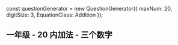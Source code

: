 
const questionGenerator = new QuestionGenerator({
	maxNum: 20,
	digitSize: 3,
	EquationClass: Addition
});

<Meta title="一年级/20内/加法/三个数字" parameters={defaultDocParams()} />

## 一年级 - 20 内加法 - 三个数字

<Canvas className="custom-docs-story">
	<QuizContainer questionGenerator={questionGenerator} />
</Canvas>
